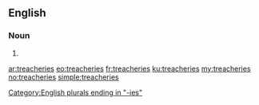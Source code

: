 ==English==

===Noun===
{{head|en|plural}}

# {{plural of|treachery|lang=en}}

[[Category:English plurals ending in "-ies"]]

[[ar:treacheries]]
[[eo:treacheries]]
[[fr:treacheries]]
[[ku:treacheries]]
[[my:treacheries]]
[[no:treacheries]]
[[simple:treacheries]]